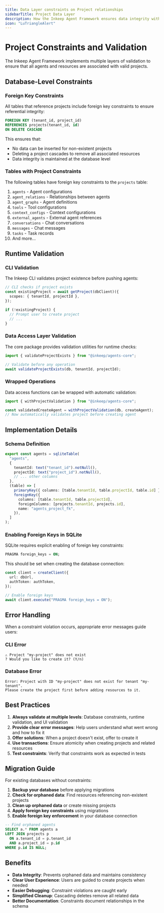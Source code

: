 ```yaml
---
title: Data Layer constraints on Project relationships
sidebarTitle: Project Data Layer
description: How the Inkeep Agent Framework ensures data integrity with project constraints
icon: "LuTriangleAlert"
---
```


# Project Constraints and Validation

The Inkeep Agent Framework implements multiple layers of validation to ensure that all agents and resources are associated with valid projects.

## Database-Level Constraints

### Foreign Key Constraints

All tables that reference projects include foreign key constraints to ensure referential integrity:

```sql
FOREIGN KEY (tenant_id, project_id)
REFERENCES projects(tenant_id, id)
ON DELETE CASCADE
```

This ensures that:

- No data can be inserted for non-existent projects
- Deleting a project cascades to remove all associated resources
- Data integrity is maintained at the database level

### Tables with Project Constraints

The following tables have foreign key constraints to the `projects` table:

1. `agents` - Agent configurations
2. `agent_relations` - Relationships between agents
3. `agent_graphs` - Agent definitions
4. `tools` - Tool configurations
5. `context_configs` - Context configurations
6. `external_agents` - External agent references
7. `conversations` - Chat conversations
8. `messages` - Chat messages
9. `tasks` - Task records
10. And more...

## Runtime Validation

### CLI Validation

The Inkeep CLI validates project existence before pushing agents:

```typescript
// CLI checks if project exists
const existingProject = await getProject(dbClient)({
  scopes: { tenantId, projectId },
});

if (!existingProject) {
  // Prompt user to create project
  // ...
}
```

### Data Access Layer Validation

The core package provides validation utilities for runtime checks:

```typescript
import { validateProjectExists } from "@inkeep/agents-core";

// Validate before any operation
await validateProjectExists(db, tenantId, projectId);
```

### Wrapped Operations

Data access functions can be wrapped with automatic validation:

```typescript
import { withProjectValidation } from "@inkeep/agents-core";

const validatedCreateAgent = withProjectValidation(db, createAgent);
// Now automatically validates project before creating agent
```

## Implementation Details

### Schema Definition

```typescript
export const agents = sqliteTable(
  "agents",
  {
    tenantId: text("tenant_id").notNull(),
    projectId: text("project_id").notNull(),
    // ... other columns
  },
  (table) => [
    primaryKey({ columns: [table.tenantId, table.projectId, table.id] }),
    foreignKey({
      columns: [table.tenantId, table.projectId],
      foreignColumns: [projects.tenantId, projects.id],
      name: "agents_project_fk",
    }),
  ]
);
```

### Enabling Foreign Keys in SQLite

SQLite requires explicit enabling of foreign key constraints:

```sql
PRAGMA foreign_keys = ON;
```

This should be set when creating the database connection:

```typescript
const client = createClient({
  url: dbUrl,
  authToken: authToken,
});

// Enable foreign keys
await client.execute("PRAGMA foreign_keys = ON");
```

## Error Handling

When a constraint violation occurs, appropriate error messages guide users:

### CLI Error

```
⚠ Project "my-project" does not exist
? Would you like to create it? (Y/n)
```

### Database Error

```
Error: Project with ID "my-project" does not exist for tenant "my-tenant".
Please create the project first before adding resources to it.
```

## Best Practices

1. **Always validate at multiple levels**: Database constraints, runtime validation, and UI validation
2. **Provide clear error messages**: Help users understand what went wrong and how to fix it
3. **Offer solutions**: When a project doesn't exist, offer to create it
4. **Use transactions**: Ensure atomicity when creating projects and related resources
5. **Test constraints**: Verify that constraints work as expected in tests

## Migration Guide

For existing databases without constraints:

1. **Backup your database** before applying migrations
2. **Check for orphaned data**: Find resources referencing non-existent projects
3. **Clean up orphaned data** or create missing projects
4. **Apply foreign key constraints** using migrations
5. **Enable foreign key enforcement** in your database connection

```sql
-- Find orphaned agents
SELECT a.* FROM agents a
LEFT JOIN projects p
  ON a.tenant_id = p.tenant_id
  AND a.project_id = p.id
WHERE p.id IS NULL;
```

## Benefits

- **Data Integrity**: Prevents orphaned data and maintains consistency
- **Clear User Experience**: Users are guided to create projects when needed
- **Easier Debugging**: Constraint violations are caught early
- **Simplified Cleanup**: Cascading deletes remove all related data
- **Better Documentation**: Constraints document relationships in the schema
